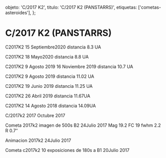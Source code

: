 
  objeto: 'C/2017 K2',
  titulo: 'C/2017 K2 (PANSTARRS)',
  etiquetas: ['cometas-asteroides'],
};

# C/2017 K2 (PANSTARRS)

<Imagen
  src="registro/c2017-k2_20200915_11_c2017-k2-panstarrs_20200915_i88.jpg"
  fecha="20200915"
/>

C2017K2 15 Septiembre2020 distancia 8.3 UA

<Imagen
  src="registro/c2017-k2_20200518_10_c2017k2_20200518_i88.jpg"
  fecha="20200518"
/>

C2017K2 18 Mayo2020 distancia 8.8 UA

<Imagen
  src="registro/c2017-k2_20190809_9_2017k2_20191116_i88.jpg"
  fecha="20190809"
/>

C2017K2 9 Agosto 2019 16 Noviembre 2019 distancia 10.7 UA

<Imagen
  src="registro/c2017-k2_20190809_8_2017k2_20190809_i88.jpg"
  fecha="20190809"
/>

C2017K2 9 Agosto 2019 distancia 11.02 UA

<Imagen
  src="registro/c2017-k2_20190619_7_c2017k2_20190619_i88.jpg"
  fecha="20190619"
/>

C2017K2 19 Junio 2019 distancia 11.25 UA

<Imagen
  src="registro/c2017-k2_20190426_6_copia-de-2017k2_20190427_i88.png"
  fecha="20190426"
/>

C2017K2 26 Abril 2019 distancia 11.67UA

<Imagen
  src="registro/c2017-k2_20180814_5_2017k2_20180814_i88.jpg"
  fecha="20180814"
/>

C2017K2 14 Agosto 2018 distancia 14.09UA

<Imagen
  src="registro/c2017-k2_20171017_4_2017k2_201710_113.jpg"
  fecha="20171017"
/>

C/2017k2 2017 Octubre 2017

<Imagen
  src="registro/c2017-k2_20170724_3_20171.jpg"
  fecha="20170724"
/>

Cometa 2017k2 imagen de 500s B2 24Julio 2017 Mag 19.2 FC 19 fwhm 2.2 R 0.7″

<Imagen
  src="registro/c2017-k2_20170724_2_111111111111.gif"
  fecha="20170724"
/>

Animacion 2017k2 24Julio 2017

<Imagen
  src="registro/c2017-k2_20170720_1_2017k2_20170720_i88-e1500715311717.jpg"
  fecha="20170720"
/>

Cometa c2017k2 10 exposiciones de 180s a B1 20Julio 2017